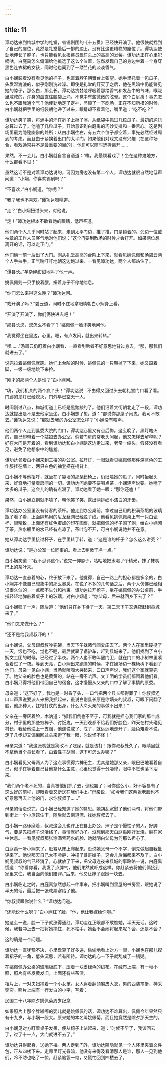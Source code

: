 ```yaml
---
---
---
```

title: 11
---




谭功达来到梅城中学的礼堂，省锡剧团的《十五贯》已经快开演了。他很快就找到了自己的座位，竟然是礼堂最后一排的边上。没有比这更糟糕的座位了。谭功达使劲地伸长了脖子，也只能看见女报幕员盘在头上的高高的发髻。谭功达正在心里犯嘀咕，白庭禹怎么偏偏给他挑选了这么个位置，忽然发现自己的身边坐着一个身穿黑色连衣裙的女孩，同时他也闻到了一缕兰花的淡淡香气。

白小娴装着没有看见他的样子，也直着脖子朝舞台上张望。她手里托着一包瓜子，头发湿漉漉的，似乎刚刚洗过澡。即使是礼堂的灯灭了之后，他在黑暗中仍能瞥见她的脖子，那么白，那么长。谭功达贪婪地呼吸着那缕香气和发丛中的气味，喉咙里咸咸的，浑身的血直往脑袋上涌，不觉中有些微微的眩晕。这个白庭禹！事先怎么也不跟我通个气？他使劲地定了定神，环顾了一下剧场，正在不知所措的时候，白小娴就把手里的纸袋朝他递了过来，眼睛却不看着他，嘴里道：“吃不吃？”

谭功达笑了笑，将满手的汗在裤子上擦了擦，从纸袋中抓过几粒瓜子。最初的尴尬总算过去了。他嗑了几粒瓜子，开始意识到白庭禹的巧妙安排和一番苦心。这是剧场里最为隐秘幽僻的处所：从白小娴往右，有五六个位子都空着，事先必然经过周到的考虑。而且由于紧挨着出口的太平门，如果他们对戏文没有兴趣（在这种场合，看戏通常并不是最重要的目的），他们可以随时选择离开……

果然，不一会儿，白小娴就自言自语道：“唉，我最烦看戏了！坐在这种鬼地方，什么都看不见！”

虽然这话不是对着谭功达说的，可因为旁边没有第二个人，谭功达就很自然地低声问道：“小娴，你喜欢锡剧吗？”

“不喜欢，”白小娴道，“你呢？”

“我？我也不喜欢。”谭功达嗫嚅道。

“走？”白小娴扭过头来，对他说。

“走！”谭功达根本不敢看她的眼睛，低声答道。

他们两个人几乎同时站了起来，走到太平门边，推了推，门是锁着的。旁边一位戴袖章的工作人员客气地对他们说：“这个门要到散场的时候才会打开。如果两位想离开的话，可以走正门。”

他们俩一前一后出了大门。刚从礼堂高高的台阶上下来，就看见姚佩佩和汤碧云两个人手拉手，正气喘吁吁地朝这边跑过来。一看见谭功达，两个人都站住了。

“谭县长。”羊杂碎甜甜地叫了他一声。

姚佩佩则一只手按着腰，扭着身子不停地喘息。

“你们怎么来得这么晚？”谭功达问。

“戏开演了吗？”碧云道，同时不住地拿眼睛朝白小娴身上看。

“开演了开演了，你们俩快进去吧！”

“那县长您，您怎么不看了？”姚佩佩一脸坏笑地问他。

“我觉得坐在里边，心里，嗯，有点发闷，就出来转转。”

“噢……”汤碧云仍盯着白小娴看，一直看到后者不好意思地背过身去，“那，那我们就进去了。”

说完拉着姚佩佩就跑。她们上台阶的时候，姚佩佩的一只鞋掉了下来，她又踮着脚，一级一级地跳下来捡。

“刚才的那两个人是谁？”白小娴问。

“嗨，我们机关的两个疯丫头！”谭功达说，不由得又回过头去朝礼堂门口看了看。门廊的顶灯已经熄灭，门外早已空无一人。





时间刚过八点，梅城街道上已经是黑黢黢的了。他们沿着大街朝北走了一段，谭功达就提出是不是去他家坐坐。白小娴想了想，道：“都说你那屋子闹鬼，我可不敢去。”谭功达又说：“那就去我的办公室怎么样？”小娴没有吱声。

他们两个人走到县委大院的门口，谭功达心里又有点后悔。这么晚了，黑灯瞎火的，自己却带着一个姑娘去办公室，倘若门房的常老头问起，他又怎样去解释呢？好在大门是开着的，看到谭功达和白小娴朝这边走过来，老常一缩头，假装没有看见，避免了他想象中的尴尬。

谭功达领着白小娴来到三楼的办公室。拉开灯，一眼就看见姚佩佩那件深蓝色的工作服挂在墙上，两只白色的袖套搭在椅背上。

白小娴不等他招呼，就坐在了靠墙的那条长椅上，仍旧嗑她的瓜子，同时抬起头来，好奇地打量着房间的一切。谭功达问她要不要喝点茶，小娴连声说要。她嗑了太多的瓜子，这会儿的确有点渴了。谭功达看了她一眼：“那你还嗑！”

果然，白小娴立刻就不嗑了，朝他笑了笑，露出两排细小洁白的牙齿。

谭功达办公室里没有待客的茶杯。他走到办公桌前，拿过自己用的积满茶垢的玻璃瓶子看了看，上面隔热用的尼龙丝网已经脱了线。他看见姚佩佩桌上有一只白瓷杯，很精致，上面还有红色蜜蜂的印花图案，就把佩佩的杯子涮了涮，给白小娴沏了茶。热水瓶里的水已经有点凉了，茶叶泡不开，可白小娴说她并不在意。

她从谭功达手里接过杯子，在手里转了转，道：“这是谁的杯子？怎么这么讲究？”

谭功达说：“是办公室一位同事的。看上去稍微干净一点。”

白小娴笑道：“我不忌讳这个。”说完一仰脖子，咕咕地把水喝了个精光，抹了抹嘴巴上的茶叶末。

谭功达一直悬着的心，终于放下来了。他觉得，自己一路上的担心都是多余的，白小娴并不像自己想象中的那么暴戾。在说了不多的几句话之后，两个人仿佛已经相识很久似的，一点都不生分和拘束。谭功达拉开椅子，坐在姚佩佩的办公桌前，手指轻轻地弹敲着桌子上的玻璃，对白小娴道：“你父母，后来就回乡下去了？”

白小娴嗯了一声，随后道：“他们只在乡下待了一天，第二天下午又连夜赶到县城来了。”

“他们又来做什么？”

“还不是给我叔叔吓的！”

白小娴说，父母跟叔叔吵完架，当天下午就赌气回夏庄去了。两个人在家里硬挺了一天，饭也不吃，觉也不睡，最后就雇了辆驴车，赶到县城来了。他们找到了白小娴文工团的时候，已经过了半夜。两个人也不敢叫醒门卫，就在门口的小树林里凑合着过了一夜。等到天亮，白小娴出来跑操的时候，才在操场边一棵杨树下看到了他们。母亲一见白小娴，当场就嚎啕大哭起来，口口声声说，我们这个家就算完了。她父亲的脸色也是黄黄的，站在一旁不吭声。文工团的学员们都围着他们看。白小娴只得将他们带回自己的宿舍，这才慢慢从父亲的口中了解了事情的原委。

母亲道：“这下好了，我也是一时昏了头，一口气把两个县长都得罪了！你叔叔还口口声声说要派人来把我抓起来，虽说白副县长原是你嫡亲的叔叔，可眼下闹翻了脸，他那种人，扛枪打仗的出身，什么大义灭亲的事做不出来！”

父亲在一旁灰着脸，木讷道：“抓我们倒也不至于，可我就是担心我们家的那个成分，村子里的那些穷棒子、讨饭鬼，一天到晚都不给我们好脸色，昨天在村头碰见村长，我给他递上一支烟，他连说戒了、戒了，就远远地走开了，脸色难看不说，走了几步却又偏偏回过头来瞪了我一眼，你说怪不怪！”

母亲哭道：“我这张嘴就是狗改不了吃屎，就是该打！跟你叔叔处久了，眼睛里就不拿他当个县长看了，由着性子胡闹，这下可怎么办哪？”

白小娴看见父母两人为了这点事慌得六神无主，尤其是她那父亲，眼巴巴地看着自己，似乎在等着自己替他拿什么主意，心里也觉得十分凄惨，眼中不觉也落下泪来。

“我们两个老不死的，当真被他们抓了去，倒也罢了；可你这么小，好不容易有了这么好的前程，却眼看着又断送在我们手上。”母亲说，“如今我们这两张老脸也不好意思再去上他的门，求你叔叔了……”

母亲的话没说完，白小娴已经知道了她的意思。她胡乱宽慰了他们两句，将他们带到街上一个小旅馆住下，随后就去南道湾，找她叔叔去了。

白小娴一路琢磨着，叔叔这会儿也许正在县上办公，婶子是个慢性子的人，好脾气，要是先把婶子说活络了，事情就好办了。没想到那天白庭禹刚好发烧，躺在家中休息。一看见叔叔那张涂满紫药水的脸，她就明白父母为何那么担心了。

白庭禹一听小娴来了，赶紧从床上爬起来，没说她父母一个不字，倒先做起自我批评来了。他说那天自己太不冷静，冲撞了哥哥嫂子，这会儿后悔都来不及了。白小娴见叔叔的气已经消了，心就放了下来，把父母连夜来县城的事略略一说，白庭禹慌道：“你看你看，我发了点脾气，他们果然就吓成这样。你赶紧去将他们俩接到家里来住，我当面向他们赔罪。”后来，他又让婶子跟她一块去。

白小娴临走之时，白庭禹忽然想起一件事来，把小娴叫到里屋的书房里，跟她说了半天的话，最后把一张戏票塞给了他。





“你叔叔跟你说什么？”谭功达问道。

“还能说什么呀？”白小娴红了脸，“他，他让我嫁给你呗。”

她这么一说，脸一下子就涨得通红。谭功达连正眼都不敢瞧她，半天无话。这时候，我若冲上去一把将她抱住，死不松手，她会不会闹将起来呢？会，还是不会？

这的确是一个问题。

谭功达一直犹豫不决，心里盘算了好多遍，偷偷地看上对方一眼，小娴也在那儿捏着裙子的一角，低头沉思，若有所待。谭功达的心一下子就乱成了一锅粥。

在姚佩佩办公桌的玻璃板底下，压着一块墨绿色的绒布。在绒布上端，有一帧小照，照片有些发黄发旧，上面还有些茶渍。

相片上，一对夫妇抱着一个小女孩。女人穿着翻领裘皮大衣，男的西装笔挺，神采奕奕。照片上端有一行发白的小字，写着：

民国二十八年除夕姚佩菊周岁纪念

如果照片上那个胖嘟嘟的婴儿就是姚佩佩的话，谭功达不难算出，佩佩今年果然只有十九岁，与小娴一般大。原来她的本名叫姚佩菊，而且她竟然是除夕那天生的。

白小娴见对方盯着桌子发呆，便从椅子上站起来，道：“时候不早了，我该回去了，过了十一点，大门就进不去了。”

谭功达只得起身，送她下楼。两人走到门外，谭功达隐隐就见一个人怀里夹着文件包，正从四楼下来。走廊里灯光昏暗，他没有来得及看清那人是谁，那人一见到他们，冷不防也吃了一惊，赶紧脑袋一缩，又慌忙回到四楼去了。